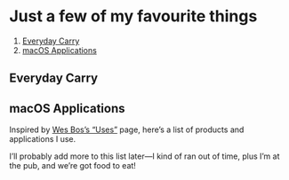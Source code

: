 

<Metatags
  title="“Uses” | May 21 | CSS Grid a day"
  description="An example of using CSS grid every day, from May 1–31st, 2019."
  thumbnail="https://cssgrid31.brett.cool/opengraph/may-21.png"
  url="https://cssgrid31.brett.cool"
  pathname="/may-21"
/>

<div className={Layout.container}>
  <div className={Layout.hero}>
    <div className={Layout.sidebar}>
      <h1>Just a few of my favourite things</h1>
      <ol>
        <li><a href="#edc">Everyday Carry</a></li>
        <li><a href="#macos">macOS Applications</a></li>
      </ol>
    </div>
  </div>

  <div className={Layout.body}>
    <h2 id="edc">Everyday Carry</h2>
    <ProductCard
      image="iphone"
      title="iPhone XS"
      description="Silver 256gb"
      link="https://www.apple.com/au/iphone-xs/"
      />
    <ProductCard
      image="macbookpro"
      title="13” MacBook Pro"
      description="13-inch, Late 2016, Four Thunderbolt 3 Ports"
      link="https://www.apple.com/au/macbook-pro/"
      />
    <h2 id="macos">macOS Applications</h2>
    <AppCard
      icon="sketch"
      title="Sketch"
      description="Design tool of choice. Fast to work in, with great export workflows."
      link="https://sketchapp.com"
      />
    <AppCard
      icon="vscode"
      title="VSCode"
      description="Feature rich text editor, with an impressive cadence of releases."
      link="https://code.visualstudio.com"
      />
    <AppCard
      icon="hyper"
      title="Hyper"
      description="A nice minimal, extensible Terminal client. I like it mainly ‘cause it looks nice."
      link="https://hyper.is"
      />
    <AppCard
      icon="screenflick"
      title="Screenflick"
      description="Very high quality screen recording software, useful for recording hi-dpi, high framerate video."
      link="https://www.araelium.com/screenflick-mac-screen-recorder"
      />
    <AppCard
      icon="things"
      title="Things 3"
      description="A clean and simple task manager for all my life admin. Syncs with iPhone and Apple watch."
      link="https://culturedcode.com/things/"
      />
    <AppCard
      icon="iawriter"
      title="iA Writer"
      description="Writing app of choice. Beautiful and simple, with great Markdown support and exporting."
      link="https://ia.net/writer"
      />
    <AppCard
      icon="iconjar"
      title="IconJar"
      description="A handy application for organising, finding, using, and exporting icons and icon sets."
      link="https://geticonjar.com/"  
      />
    <AppCard
      icon="1password"
      title="1Password"
      description="Password manager. Syncs with iOS, supports Touch ID on Mac, and Touch + Face ID on iOS."
      link="https://1password.com/"
      />
  </div>
</div>



<Footer date={21} prev={true}>


Inspired by [Wes Bos’s “Uses”][w] page, here’s a list of products and applications I use.

I’ll probably add more to this list later—I kind of ran out of time, plus I’m at the pub, and we’re got food to eat!

[w]: https://wesbos.com/uses/

</Footer>
